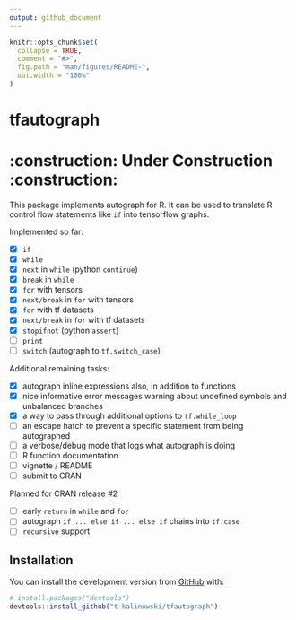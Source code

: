 ```yaml
---
output: github_document
---
```


<!-- README.md is generated from README.Rmd. Please edit that file -->

```r
knitr::opts_chunk$set(
  collapse = TRUE,
  comment = "#>",
  fig.path = "man/figures/README-",
  out.width = "100%"
)
```
# tfautograph 
# :construction: **Under Construction** :construction:

<!-- badges: start -->
<!-- badges: end -->

This package implements autograph for R. It can be used to translate R control flow statements like `if` into tensorflow graphs.

Implemented so far:

 - [x] `if`
 - [x] `while` 
 - [x] `next` in `while` (python `continue`)
 - [x] `break` in `while`
 - [x] `for` with tensors
 - [x] `next/break` in `for` with tensors
 - [x] `for` with tf datasets
 - [x] `next/break` in `for` with tf datasets
 - [x] `stopifnot` (python `assert`)
 - [ ] `print`
 - [ ] `switch` (autograph to `tf.switch_case`)
 
 
Additional remaining tasks:

 - [x] autograph inline expressions also, in addition to functions
 - [x] nice informative error messages warning about undefined symbols and unbalanced branches
 - [x] a way to pass through additional options to `tf.while_loop`
 - [ ] an escape hatch to prevent a specific statement from being autographed
 - [ ] a verbose/debug mode that logs what autograph is doing
 - [ ] R function documentation
 - [ ] vignette / README
 - [ ] submit to CRAN


Planned for CRAN release #2

 - [ ] early `return` in `while` and `for` 
 - [ ] autograph `if ... else if ... else if` chains into `tf.case` 
 - [ ] `recursive` support

## Installation

You can install the development version from [GitHub](https://github.com/) with:

``` r
# install.packages("devtools")
devtools::install_github("t-kalinowski/tfautograph")
```
